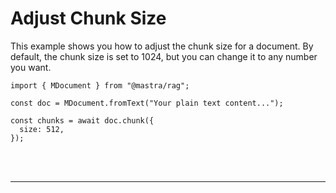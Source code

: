 
# Adjust Chunk Size

This example shows you how to adjust the chunk size for a document. By default, the chunk size is set to 1024, but you can change it to any number you want.

```tsx copy
import { MDocument } from "@mastra/rag";

const doc = MDocument.fromText("Your plain text content...");

const chunks = await doc.chunk({
  size: 512,
});
```

<br />
<br />
<hr className="dark:border-[#404040] border-gray-300" />
<br />
<br />
<GithubLink link={'https://github.com/mastra-ai/mastra/blob/main/examples/basics/rag/adjust-chunk-size.ts'} />
  